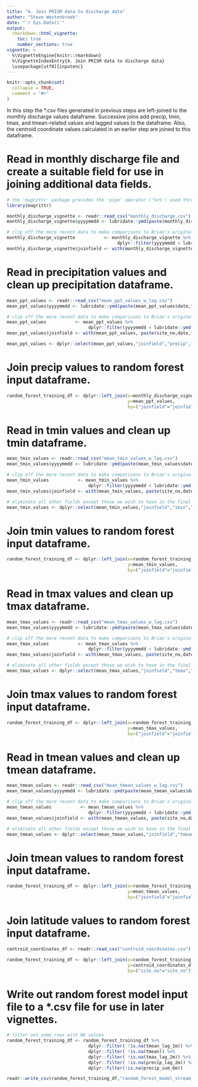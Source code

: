 ---
title: "4. Join PRISM data to discharge data"
author: "Steve Westenbroek"
date: "`r Sys.Date()`"
output:
  rmarkdown::html_vignette:
    toc: true
    number_sections: true
vignette: >
  %\VignetteEngine{knitr::rmarkdown}
  %\VignetteIndexEntry{4. Join PRISM data to discharge data}
  \usepackage[utf8]{inputenc}
---

```{r setup, include = FALSE}
knitr::opts_chunk$set(
  collapse = TRUE,
  comment = "#>"
)
```

In this step the *.csv files generated in previous steps are left-joined to the monthly discharge values dataframe. Successive joins add precip, tmin, tmax, and tmean-related values and lagged values to the dataframe. Also, the centroid coordinate values calculated in an earlier step are joined to this dataframe.

# Read in monthly discharge file and create a suitable field for use in joining additional data fields.

```{r}
# the 'magrittr' package provides the 'pipe' operator ('%>%') used throughout the vignettes
library(magrittr)

monthly_discharge_vignette <- readr::read_csv("monthly_discharge.csv")
monthly_discharge_vignette$yyyymmdd <- lubridate::ymd(paste(monthly_discharge_vignette$date,"15",sep="-"))

# clip off the more recent data to make comparisons to Brian's original data
monthly_discharge_vignette           <- monthly_discharge_vignette %>%
                                          dplyr::filter(yyyymmdd < lubridate::ymd("2016-10-31"))
monthly_discharge_vignette$joinfield <- with(monthly_discharge_vignette, paste(site_no,date,sep="_"))

```

# Read in precipitation values and clean up precipitation dataframe.

```{r}

mean_ppt_values <- readr::read_csv("mean_ppt_values_w_lag.csv")
mean_ppt_values$yyyymmdd <- lubridate::ymd(paste(mean_ppt_values$date,"15",sep="-"))

# clip off the more recent data to make comparisons to Brian's original data
mean_ppt_values           <- mean_ppt_values %>%
                               dplyr::filter(yyyymmdd < lubridate::ymd("2016-10-31")) 
mean_ppt_values$joinfield <- with(mean_ppt_values, paste(site_no,date,sep="_"))

mean_ppt_values <- dplyr::select(mean_ppt_values,"joinfield","precip","precip_lag_1m","precip_lag_2m","precip_sum_6m")

```

# Join precip values to random forest input dataframe.

```{r}


random_forest_training_df <- dplyr::left_join(x=monthly_discharge_vignette,
                                              y=mean_ppt_values,
                                              by=("joinfield"="joinfield"))

```

# Read in tmin values and clean up tmin dataframe.

```{r}

mean_tmin_values <- readr::read_csv("mean_tmin_values_w_lag.csv")
mean_tmin_values$yyyymmdd <- lubridate::ymd(paste(mean_tmin_values$date,"15",sep="-"))

# clip off the more recent data to make comparisons to Brian's original data
mean_tmin_values           <- mean_tmin_values %>%
                               dplyr::filter(yyyymmdd < lubridate::ymd("2016-10-31")) 
mean_tmin_values$joinfield <- with(mean_tmin_values, paste(site_no,date,sep="_"))

# eliminate all other fields except those we wish to have in the final random forest input
mean_tmin_values <- dplyr::select(mean_tmin_values,"joinfield","tmin","tmin_lag_1m","tmin_lag_2m")

```

# Join tmin values to random forest input dataframe.

```{r}


random_forest_training_df <- dplyr::left_join(x=random_forest_training_df,
                                              y=mean_tmin_values,
                                              by=("joinfield"="joinfield"))

```

# Read in tmax values and clean up tmax dataframe.

```{r}

mean_tmax_values <- readr::read_csv("mean_tmax_values_w_lag.csv")
mean_tmax_values$yyyymmdd <- lubridate::ymd(paste(mean_tmax_values$date,"15",sep="-"))

# clip off the more recent data to make comparisons to Brian's original data
mean_tmax_values           <- mean_tmax_values %>%
                               dplyr::filter(yyyymmdd < lubridate::ymd("2016-10-31")) 
mean_tmax_values$joinfield <- with(mean_tmax_values, paste(site_no,date,sep="_"))

# eliminate all other fields except those we wish to have in the final random forest input
mean_tmax_values <- dplyr::select(mean_tmax_values,"joinfield","tmax","tmax_lag_1m","tmax_lag_2m")

```

# Join tmax values to random forest input dataframe.

```{r}


random_forest_training_df <- dplyr::left_join(x=random_forest_training_df,
                                              y=mean_tmax_values,
                                              by=("joinfield"="joinfield"))
```

# Read in tmean values and clean up tmean dataframe.

```{r}

mean_tmean_values <- readr::read_csv("mean_tmean_values_w_lag.csv")
mean_tmean_values$yyyymmdd <- lubridate::ymd(paste(mean_tmean_values$date,"15",sep="-"))

# clip off the more recent data to make comparisons to Brian's original data
mean_tmean_values           <- mean_tmean_values %>%
                               dplyr::filter(yyyymmdd < lubridate::ymd("2016-10-31")) 
mean_tmean_values$joinfield <- with(mean_tmean_values, paste(site_no,date,sep="_"))

# eliminate all other fields except those we wish to have in the final random forest input
mean_tmean_values <- dplyr::select(mean_tmean_values,"joinfield","tmean","tmean_lag_1m","tmean_lag_2m")

```

# Join tmean values to random forest input dataframe.

```{r}


random_forest_training_df <- dplyr::left_join(x=random_forest_training_df,
                                              y=mean_tmean_values,
                                              by=("joinfield"="joinfield"))
```


# Join latitude values to random forest input dataframe.

```{r join_latitude_values_to_streamflow}

centroid_coordinates_df <- readr::read_csv("centroid_coordinates.csv")

random_forest_training_df <- dplyr::left_join(x=random_forest_training_df,
                                              y=centroid_coordinates_df,
                                              by=("site_no"="site_no"))


```

# Write out random forest model input file to a *.csv file for use in later vignettes.

```{r write_output_to_csv}

# filter out some rows with NA values
random_forest_training_df <- random_forest_training_df %>% 
                               dplyr::filter( !is.na(tmean_lag_1m)) %>% 
                               dplyr::filter( !is.na(tmean)) %>% 
                               dplyr::filter( !is.na(tmax_lag_2m)) %>% 
                               dplyr::filter( !is.na(precip_lag_2m)) %>% 
                               dplyr::filter(!is.na(precip_sum_6m))

readr::write_csv(random_forest_training_df,"random_forest_model_stream_and_temp_inputs.csv")

```
